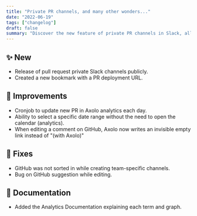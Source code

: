 ```yaml
---
title: "Private PR channels, and many other wonders..."
date: "2022-06-19"
tags: ["changelog"]
draft: false
summary: "Discover the new feature of private PR channels in Slack, allowing for confidential discussions and collaboration. Explore other enhancements, including the public release of pull request private channels and the creation of a new bookmark with a PR deployment URL."
---
```


## ✨ New

- Release of pull request private Slack channels publicly.
- Created a new bookmark with a PR deployment URL.

## 🔨 Improvements

- Cronjob to update new PR in Axolo analytics each day.
- Ability to select a specific date range without the need to open the calendar (analytics).
- When editing a comment on GitHub, Axolo now writes an invisible empty link instead of "(with Axolo)"

## 🐞 Fixes

- GitHub was not sorted in while creating team-specific channels.
- Bug on GitHub suggestion while editing.

## 📖 Documentation

- Added the Analytics Documentation explaining each term and graph.

